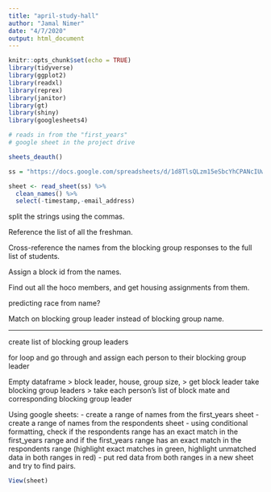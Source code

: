 ```yaml
---
title: "april-study-hall"
author: "Jamal Nimer"
date: "4/7/2020"
output: html_document
---
```


```r
knitr::opts_chunk$set(echo = TRUE)
library(tidyverse)
library(ggplot2)
library(readxl)
library(reprex)
library(janitor)
library(gt)
library(shiny)
library(googlesheets4)
```

```r

# reads in from the "first_years"
# google sheet in the project drive

sheets_deauth()

ss = "https://docs.google.com/spreadsheets/d/1d8TlsQLzm15eSbcYhCPANcIUwWmMymRRwYBrUP3RtB8/edit?usp=sharing"

sheet <- read_sheet(ss) %>%
  clean_names() %>% 
  select(-timestamp,-email_address)


```




split the strings using the commas.
 
Reference the list of all the freshman. 

Cross-reference the names from the blocking group responses to the full list of students.

Assign a block id from the names.

Find out all the hoco members, and get housing assignments from them.

predicting race from name? 

Match on blocking group leader instead of blocking group name.

---------

create list of blocking group leaders

for loop and go through and assign each person to their blocking group leader

Empty dataframe > block leader, house, group size, > get block leader take blocking group leaders > take each person's list of block mate and corresponding blocking group leader 

Using google sheets:
- create a range of names from the first_years sheet
- create a range of names from the respondents sheet 
- using conditional formatting, check if the respondents range has an exact match in the first_years range and if the first_years range has an exact match in the respondents range (highlight exact matches in green, highlight unmatched data in both ranges in red)
- put red data from both ranges in a new sheet and try to find pairs. 



```r

View(sheet)

```



